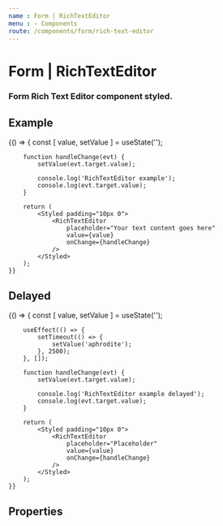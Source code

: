 ```yaml
---
name : Form | RichTextEditor
menu : › Components
route: /components/form/rich-text-editor
---
```




# Form | RichTextEditor
### Form Rich Text Editor component styled.


## Example

<Playground>
    {() => {
        const [ value, setValue ] = useState('');

        function handleChange(evt) {
            setValue(evt.target.value);

            console.log('RichTextEditor example');
            console.log(evt.target.value);
        }

        return (
            <Styled padding="10px 0">
                <RichTextEditor
                    placeholder="Your text content goes here"
                    value={value}
                    onChange={handleChange}
                />
            </Styled>
        );
    }}
</Playground>


## Delayed

<Playground>
    {() => {
        const [ value, setValue ] = useState('');

        useEffect(() => {
            setTimeout(() => {
                setValue('aphrodite');
            }, 2500);
        }, []);

        function handleChange(evt) {
            setValue(evt.target.value);

            console.log('RichTextEditor example delayed');
            console.log(evt.target.value);
        }

        return (
            <Styled padding="10px 0">
                <RichTextEditor
                    placeholder="Placeholder"
                    value={value}
                    onChange={handleChange}
                />
            </Styled>
        );
    }}
</Playground>


## Properties

<Props of={RichTextEditor} />
